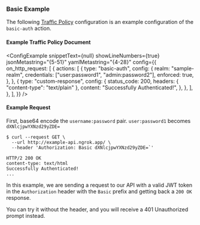 
### Basic Example

The following [Traffic Policy](/docs/http/traffic-policy/)
configuration is an example configuration of the `basic-auth` action. 

#### Example Traffic Policy Document

<ConfigExample
	snippetText={null}
	showLineNumbers={true}
	jsonMetastring="{5-51}"
	yamlMetastring="{4-28}"
	config={{
		on_http_request: [
			{
				actions: [
					{
						type: "basic-auth",
						config: {
							realm: "sample-realm",
							credentials: ["user:password1", "admin:password2"],
                            enforced: true,
						},
					},
					{
						type: "custom-response",
						config: {
							status_code: 200,
							headers: { "content-type": "text/plain" },
							content: "Successfully Authenticated!",
						},
					},
				],
			},
		],
	}}
/>

#### Example Request

First, base64 encode the `username:password` pair. 
`user:password1` becomes `dXNlcjpwYXNzd29yZDE=`

```shell
$ curl --request GET \
  --url http://example-api.ngrok.app/ \
  --header 'Authorization: Basic dXNlcjpwYXNzd29yZDE=`'
```

```http
HTTP/2 200 OK
content-type: text/html
Successfully Authenticated!
...
```

In this example, we are sending a request to our API with a valid JWT token in
the `Authorization` header with the `Basic` prefix and getting back a `200 OK`
response.

You can try it without the header, and you will receive a 401 Unauthorized prompt
instead.
